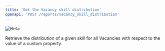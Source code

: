 ```yaml
---
title: 'Get the Vacancy skill distribution'
openapi: 'POST /reports/vacancy_skill_distribution'
---
```


![Beta](https://img.shields.io/badge/-Experimental-orange)

Retrieve the distribution of a given skill for all Vacancies with respect to the value of a custom property.

